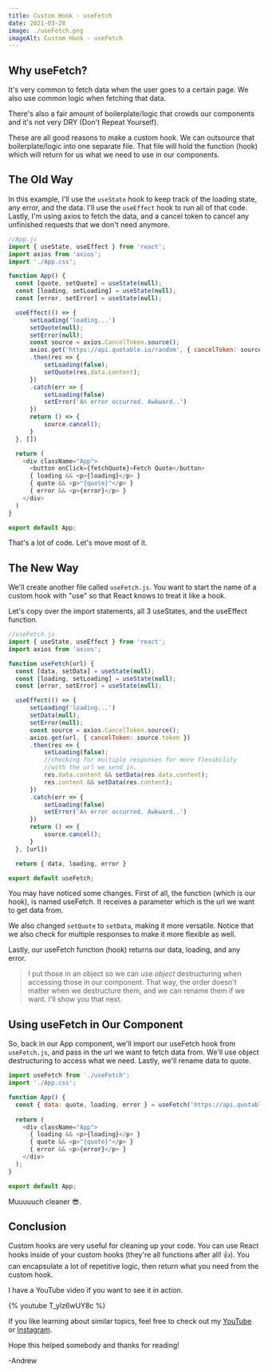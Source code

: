 ```yaml
---
title: Custom Hook - useFetch
date: 2021-03-28
image: ./useFetch.png
imageAlt: Custom Hook - useFetch
---
```


## Why useFetch?

It's very common to fetch data when the user goes to a certain page. We also use common logic when fetching that data. 

There's also a fair amount of boilerplate/logic that crowds our components and it's not very DRY (Don't Repeat Yourself).

These are all good reasons to make a custom hook. We can outsource that boilerplate/logic into one separate file. That file will hold the function (hook) which will return for us what we need to use in our components. 

## The Old Way

In this example, I'll use the `useState` hook to keep track of the loading state, any error, and the data. I'll use the `useEffect` hook to run all of that code. Lastly, I'm using axios to fetch the data, and a cancel token to cancel any unfinished requests that we don't need anymore.

```javascript
//App.js
import { useState, useEffect } from 'react';
import axios from 'axios';
import './App.css';

function App() {
  const [quote, setQuote] = useState(null);
  const [loading, setLoading] = useState(null);
  const [error, setError] = useState(null);

  useEffect(() => {
      setLoading('loading...')
      setQuote(null);
      setError(null);
      const source = axios.CancelToken.source();
      axios.get('https://api.quotable.io/random', { cancelToken: source.token })
      .then(res => {
          setLoading(false);
          setQuote(res.data.content);
      })
      .catch(err => {
          setLoading(false)
          setError('An error occurred. Awkward..')
      })
      return () => {
          source.cancel();
      }
  }, [])

  return (
    <div className="App">
      <button onClick={fetchQuote}>Fetch Quote</button>
      { loading && <p>{loading}</p> }
      { quote && <p>"{quote}"</p> }
      { error && <p>{error}</p> }
    </div>
  )
}

export default App;
```

That's a lot of code. Let's move most of it.

## The New Way

We'll create another file called `useFetch.js`. You want to start the name of a custom hook with "use" so that React knows to treat it like a hook.

Let's copy over the import statements, all 3 useStates, and the useEffect function. 

```javascript
//useFetch.js
import { useState, useEffect } from 'react';
import axios from 'axios';

function useFetch(url) {
  const [data, setData] = useState(null);
  const [loading, setLoading] = useState(null);
  const [error, setError] = useState(null);

  useEffect(() => {
      setLoading('loading...')
      setData(null);
      setError(null);
      const source = axios.CancelToken.source();
      axios.get(url, { cancelToken: source.token })
      .then(res => {
          setLoading(false);
          //checking for multiple responses for more flexibility 
          //with the url we send in.
          res.data.content && setData(res.data.content);
          res.content && setData(res.content);
      })
      .catch(err => {
          setLoading(false)
          setError('An error occurred. Awkward..')
      })
      return () => {
          source.cancel();
      }
  }, [url])

  return { data, loading, error }

export default useFetch;
```

You may have noticed some changes. First of all, the function (which is our hook), is named useFetch. It receives a parameter which is the url we want to get data from.

We also changed `setQuote` to `setData`, making it more versatile. Notice that we also check for multiple responses to make it more flexible as well.

Lastly, our useFetch function (hook) returns our data, loading, and any error.

> I put those in an object so we can use *object* destructuring when accessing those in our component. That way, the order doesn't matter when we destructure them, and we can rename them if we want. I'll show you that next.

## Using useFetch in Our Component

So, back in our App component, we'll import our useFetch hook from `useFetch.js`, and pass in the url we want to fetch data from. We'll use object destructuring to access what we need. Lastly, we'll rename data to quote.

```javascript
import useFetch from './useFetch';
import './App.css';

function App() {
  const { data: quote, loading, error } = useFetch('https://api.quotable.io/random')
    
  return (
    <div className="App">
      { loading && <p>{loading}</p> }
      { quote && <p>"{quote}"</p> }
      { error && <p>{error}</p> }
    </div>
  );
}

export default App;
```

Muuuuuch cleaner 😎.

## Conclusion

Custom hooks are very useful for cleaning up your code. You can use React hooks inside of your custom hooks (they're all functions after all! 👍). You can encapsulate a lot of repetitive logic, then return what you need from the custom hook.

I have a YouTube video if you want to see it in action.

{% youtube T_yIz6wUY8c %}

If you like learning about similar topics, feel free to check out my [YouTube](https://www.youtube.com/channel/UCD0JOhEl8HvPowpg8Ri3CvA) or [Instagram](https://www.instagram.com/techcheck__/).

Hope this helped somebody and thanks for reading!

-Andrew